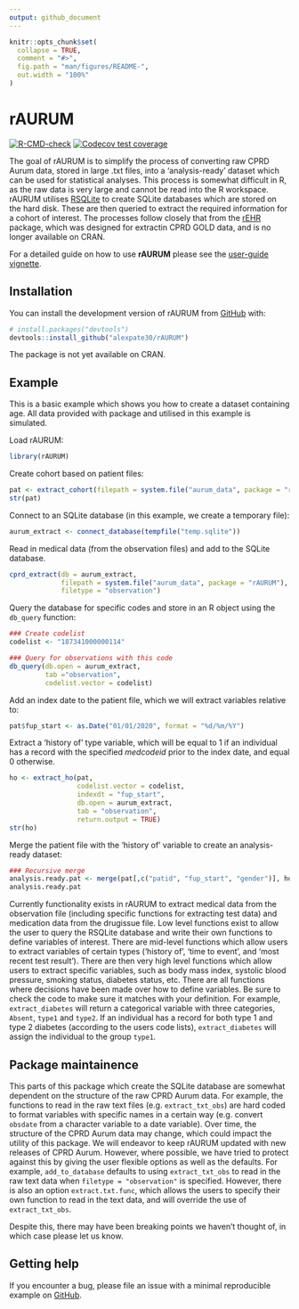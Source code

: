 ```yaml
---
output: github_document
---
```


<!-- README.md is generated from README.Rmd. Please edit that file -->

```r
knitr::opts_chunk$set(
  collapse = TRUE,
  comment = "#>",
  fig.path = "man/figures/README-",
  out.width = "100%"
)
```

# rAURUM

<!-- badges: start -->
[![R-CMD-check](https://github.com/alexpate30/rAURUM/actions/workflows/R-CMD-check.yaml/badge.svg)](https://github.com/alexpate30/rAURUM/actions/workflows/R-CMD-check.yaml)
[![Codecov test coverage](https://codecov.io/gh/alexpate30/rAURUM/branch/main/graph/badge.svg)](https://app.codecov.io/gh/alexpate30/rAURUM?branch=main)
<!-- badges: end -->

The goal of rAURUM is to simplify the process of converting raw CPRD Aurum data, stored in large .txt files, into a 'analysis-ready' dataset which can be used for statistical analyses. This process is somewhat difficult in R, as the raw data is very large and cannot be read into the R workspace. rAURUM utilises [RSQLite](\url{https://CRAN.R-project.org/package=RSQLite}) to create SQLite databases which are stored on the hard disk. These are then queried to extract the required information for a cohort of interest. The processes follow closely that from the [rEHR](https://www.ncbi.nlm.nih.gov/pmc/articles/PMC5323003/) package, which was designed for extractin CPRD GOLD data, and is no longer available on CRAN.

For a detailed guide on how to use **rAURUM** please see the [user-guide vignette](https://alexpate30.github.io/rAURUM/articles/rAURUM.html).

## Installation

You can install the development version of rAURUM from [GitHub](https://github.com/alexpate30/rAURUM) with:

```r
# install.packages("devtools")
devtools::install_github("alexpate30/rAURUM")
```

The package is not yet available on CRAN.

## Example

This is a basic example which shows you how to create a dataset containing age. All data provided with package and utilised in this example is simulated.

Load rAURUM:

```r
library(rAURUM)
```

Create cohort based on patient files:

```r
pat <- extract_cohort(filepath = system.file("aurum_data", package = "rAURUM"))
str(pat)
```

Connect to an SQLite database (in this example, we create a temporary file):

```r
aurum_extract <- connect_database(tempfile("temp.sqlite"))
```

Read in medical data (from the observation files) and add to the SQLite database.

```r
cprd_extract(db = aurum_extract, 
             filepath = system.file("aurum_data", package = "rAURUM"), 
             filetype = "observation")
```
          
Query the database for specific codes and store in an R object using the `db_query` function:

```r
### Create codelist
codelist <- "187341000000114"

### Query for observations with this code
db_query(db.open = aurum_extract,
         tab ="observation",
         codelist.vector = codelist)
```

Add an index date to the patient file, which we will extract variables relative to:

```r
pat$fup_start <- as.Date("01/01/2020", format = "%d/%m/%Y")
```

Extract a 'history of' type variable, which will be equal to 1 if an individual has a record with the specified *medcodeid* prior to the index date, and equal 0 otherwise.

```r
ho <- extract_ho(pat, 
                 codelist.vector = codelist, 
                 indexdt = "fup_start", 
                 db.open = aurum_extract, 
                 tab = "observation",
                 return.output = TRUE)
str(ho)
```

Merge the patient file with the 'history of' variable to create an analysis-ready dataset:

```r
### Recursive merge
analysis.ready.pat <- merge(pat[,c("patid", "fup_start", "gender")], ho, by.x = "patid", by.y = "patid", all.x = TRUE) 
analysis.ready.pat
```

Currently functionality exists in rAURUM to extract medical data from the observation file (including specific functions for extracting test data) and medication data from the drugissue file. Low level functions exist to allow the user to query the RSQLite database and write their own functions to define variables of interest. There are mid-level functions which allow users to extract variables of certain types ('history of', 'time to event', and 'most recent test result'). There are then very high level functions which allow users to extract specific variables, such as body mass index, systolic blood pressure, smoking status, diabetes status, etc. There are all functions where decisions have been made over how to define variables. Be sure to check the code to make sure it matches with your definition. For example, `extract_diabetes` will return a categorical variable with three categories, `Absent`, `type1` and `type2`. If an individual has a record for both type 1 and type 2 diabetes (according to the users code lists), `extract_diabetes` will assign the individual to the group `type1`.

## Package maintainence

This parts of this package which create the SQLite database are somewhat dependent on the structure of the raw CPRD Aurum data. For example, the functions to read in the raw text files (e.g. `extract_txt_obs`) are hard coded to format variables with specific names in a certain way (e.g. convert `obsdate` from a character variable to a date variable). Over time, the structure of the CPRD Aurum data may change, which could impact the utility of this package. We will endeavor to keep rAURUM updated with new releases of CPRD Aurum. However, where possible, we have tried to protect against this by giving the user flexible options as well as the defaults. For example, `add_to_database` defaults to using `extract_txt_obs` to read in the raw text data when `filetype = "observation"` is specified. However, there is also an option `extract.txt.func`, which allows the users to specify their own function to read in the text data, and will override the use of `extract_txt_obs`.

Despite this, there may have been breaking points we haven't thought of, in which case please let us know.

## Getting help

If you encounter a bug, please file an issue with a minimal reproducible example on [GitHub](https://github.com/alexpate30/rAURUM).
